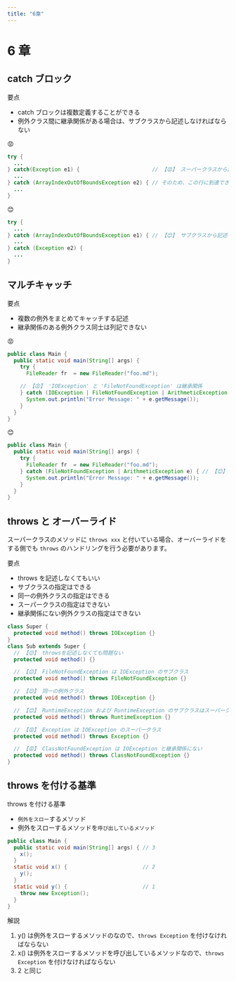 ```yaml
---
title: "6章"
---
```


# 6 章

## catch ブロック

要点

- catch ブロックは複数定義することができる
- 例外クラス間に継承関係がある場合は、サブクラスから記述しなければならない

😡

```java showLineNumbers copy {3-5}
try {
  ...
} catch(Exception e1) {                       // 【😡】 スーパークラスから記述している
  ...
} catch (ArrayIndexOutOfBoundsException e2) { // そのため、この行に到達できない
  ...
}
```

😊

```java showLineNumbers copy {3-5}
try {
  ...
} catch (ArrayIndexOutOfBoundsException e1) { // 【😊】 サブクラスから記述
  ...
} catch (Exception e2) {
  ...
}
```

## マルチキャッチ

要点

- 複数の例外をまとめてキャッチする記述
- 継承関係のある例外クラス同士は列記できない

😡

```java showLineNumbers copy {7}
public class Main {
  public static void main(String[] args) {
    try {
      FileReader fr  = new FileReader("foo.md");

    // 【😡】 'IOException' と 'FileNotFoundException' は継承関係
    } catch (IOException | FileNotFoundException | ArithmeticException e) {
      System.out.println("Error Message: " + e.getMessage());
    }
  }
}
```

😊

```java showLineNumbers copy {5}
public class Main {
  public static void main(String[] args) {
    try {
      FileReader fr  = new FileReader("foo.md");
    } catch (FileNotFoundException | ArithmeticException e) { // 【😊】 継承関係ではない
      System.out.println("Error Message: " + e.getMessage());
    }
  }
}
```

## throws と オーバーライド

スーパークラスのメソッドに `throws xxx` と付いている場合、オーバーライドをする側でも `throws` のハンドリングを行う必要があります。

要点

- throws を記述しなくてもいい
- サブクラスの指定はできる
- 同一の例外クラスの指定はできる
- スーパークラスの指定はできない
- 継承関係にない例外クラスの指定はできない

```java showLineNumbers copy
class Super {
  protected void method() throws IOException {}
}
class Sub extends Super {
  // 【😊】 throwsを記述しなくても問題ない
  protected void method() {}

  // 【😊】 FileNotFoundException は IOException のサブクラス
  protected void method() throws FileNotFoundException {}

  // 【😊】 同一の例外クラス
  protected void method() throws IOException {}

  // 【😊】 RuntimeException および RuntimeException のサブクラスはスーパークラスのメソッドに関係なくスローできる
  protected void method() throws RuntimeException {}

  // 【😡】 Exception は IOException のスーパークラス
  protected void method() throws Exception {}

  // 【😡】 ClassNotFoundException は IOException と継承関係にない
  protected void method() throws ClassNotFoundException {}
}
```

## throws を付ける基準

throws を付ける基準

- `例外をスロー`するメソッド
- 例外をスローするメソッドを`呼び出しているメソッド`

```java showLineNumbers copy
public class Main {
  public static void main(String[] args) { // 3
    x();
  }
  static void x() {                        // 2
    y();
  }
  static void y() {                        // 1
    throw new Exception();
  }
}
```

解説

1. y() は例外をスローするメソッドのなので、`throws Exception` を付けなければならない
2. x() は例外をスローするメソッドを呼び出しているメソッドなので、`throws Exception` を付けなければならない
3. 2 と同じ
